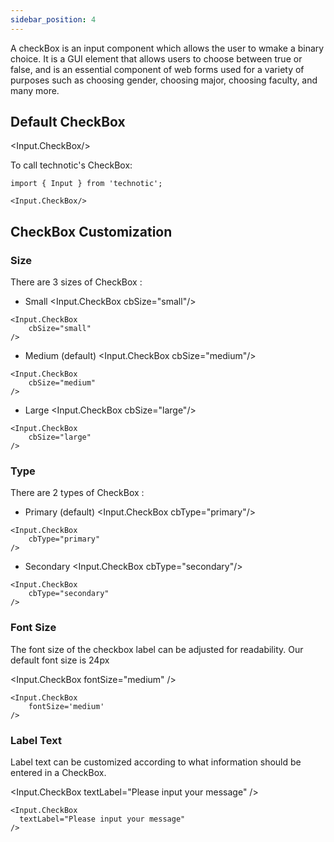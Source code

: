 ```yaml
---
sidebar_position: 4
---
```



A checkBox is an input component which allows the user to wmake a binary choice. It is a GUI element that allows users to choose between true or false, and is an essential component of web forms used for a variety of purposes such as choosing gender, choosing major, choosing faculty, and many more.

## Default CheckBox

<Input.CheckBox/>

To call technotic's CheckBox:

```
import { Input } from 'technotic';

<Input.CheckBox/>
```

## CheckBox Customization

### Size

There are 3 sizes of CheckBox :

- Small
    <Input.CheckBox cbSize="small"/>

```
<Input.CheckBox 
    cbSize="small"
/>
```

- Medium (default)
    <Input.CheckBox cbSize="medium"/>

```
<Input.CheckBox 
    cbSize="medium"
/>
```

- Large
    <Input.CheckBox cbSize="large"/>

```
<Input.CheckBox 
    cbSize="large"
/>
```

### Type

There are 2 types of CheckBox :

- Primary (default)
    <Input.CheckBox cbType="primary"/>

```
<Input.CheckBox 
    cbType="primary"
/>
```

- Secondary
    <Input.CheckBox cbType="secondary"/>

```
<Input.CheckBox 
    cbType="secondary"
/>
```

### Font Size

The font size of the checkbox label can be adjusted for readability. Our default font size is 24px

<Input.CheckBox fontSize="medium" />
<br />

```
<Input.CheckBox
    fontSize='medium'
/>
```

### Label Text

Label text can be customized according to what information should be entered in a CheckBox.

<Input.CheckBox
  textLabel="Please input your message"
/>
<br />

```
<Input.CheckBox
  textLabel="Please input your message"
/>
```
